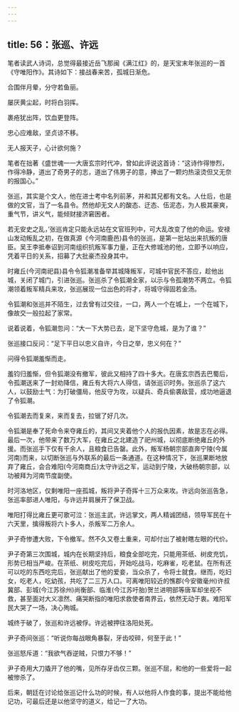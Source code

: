 ```yaml
---
---
---
```

title: 56：张巡、许远
---



笔者读武人诗词，总觉得最接近岳飞那闽《满江红》的，是天宝末年张巡的一首《守唯阳作》。其诗如下：接战春来苦，孤城日渐危。

合围伴月晕，分守若鱼丽。

屡厌黄尘起，时将白羽挥。

裹疮犹出阵，饮血更登阵。

忠心应难敌，坚贞谅不移。

无人报天子，心计欲何施？

笔者在拙著《盛世魂一一大唐玄宗时代冲，曾如此评说这首诗：“这诗作得惨烈，作得冷静，道出了奇男子的志，道出了伟男子的意，捧出了一颗灼热滚烫但又无奈的报国心。”

张巡，其实是个文人，他在进士考中名列前茅，并和其兄都有文名。人仕后，也是做的文官，当了一名县令。然他却无文人的酸态、迂态、伍泥态，为人极其豪爽，重气节，讲义气，能倾财接济窘困者。

若无安史之乱，’张巡肯定只能永远站在文官班列中，可大乱改变了他的命运。安禄山发动叛乱之初，在做真源《今河南鹿邑)县令的张巡，是第一批站出来抗叛的唐臣。吴王李抵奉诏到河南组织抗叛军事力量，正在大修城池的他，立即予以响应，凭着平日的关系，招募了大批豪杰投身其中。

时雍丘(今河南祀县)县令令狐潮准备举其城降叛军，可城中官民不答应，趁他出城，关闭了城门，引进张巡。张巡杀了令狐潮全家，以示与令孤潮势不两立。令狐潮领着叛军精兵来攻，张巡展现一位出色的将才，将城守得固若金汤。

令狐潮和张巡并不陌生，过去曾有过交往，一口，两人一个在城上，一个在城下，像故交一般拉起了家常。

说着说着，令狐潮忽问：“大一下大势已去，足下坚守危城，是为了谁？”

张巡接口反问：“足下平日以忠义自许，今日之举，忠义何在？”

问得令狐潮羞惭而走。

羞钧归羞惭，但令狐潮没有撤军，彼此又相持了四十多大。在唐玄宗西去巴蜀后，令孤潮送来了一封劝降信，雍丘有大将六人得信，请张巡识时务。张巡杀了这六人，以鼓励士气：为打破僵局，他反守为攻，以疑兵、奇兵偷袭敌营，成功地逼退了令狐潮。

令狐潮去而复来，来而复去，拉锯了好几次。

令狐潮是奉了死命令来夺雍丘的，其间又夹着他个人的报仇因素，故是志在必得。最后一次，他带来了数万大军，在雍丘之北建造了祀州城，以彻底断绝雍丘的外援。而张巡手下仅有千余人，且粮食已告罄。此外，叛军杨朝宗部直奔宁陵(今属河南)而来，以切断张巡与外联系的最后一条通道。在这种情况下，张巡果断地放弃了雍丘，会合难阳(今河南商丘)太守许远之军，运动到宁陵，大破杨朝宗部，以功被拜为河南节度副使。

时河洛地区，仅剩唯阳一座孤城，叛将尹子奇挥十三万众来攻。许远向张巡告急，张巡率部进人唯阳，与许远并肩展开了保卫战。

唯阳打得比雍丘更可歌可泣：张巡主武，许远掌文，两人精诚团结，领导军民在十六天里，擒得叛将六卜多人，杀叛军二万余人。

尹子奇惨遭大败，下令撤军。然不久又卷土重来，可却付出了被射瞎左眼的代价。

尹子奇第三次围城，城内在长期坚持后，粮食全部吃完，只能用茶纸、树皮充饥，形势已相当严峻。在茶纸、树皮吃完后，开始吃战马，吃麻雀，吃老鼠。在所有还可以吃的东西吃完后，张巡献出了他的爱妾，当众杀了，令将士就食。继而，吃妇女，吃老人，吃幼孩，共吃了二三万人口。可离唯阳较近的憔郡(今安徽毫州)许叔冀部、彭城(今江苏徐州)尚衡部、临淮(今江苏吁胎)贺兰进明部等唐军却坐视不救，甚至面对大义凛然、痛哭断指的唯阳求救使者南界云，依然无动于衷。难阳军民大哭了一场，决心殉城。

城终于破了，张巡和许远被俘。许远被押往洛阳处死。

尹子奇间张巡：“听说你每战眼角暴裂，牙齿咬碎，何至于此！”

张巡怒斥道：“我欲气吞逆贼，只恨力不够！”

尹子奇用大刀撬开了他的嘴，见所存牙齿仅三颗。张巡不屈，和他的一些爱将一起被惨杀了。

后来，朝廷在讨论给张巡记什么功的时候，有人以他将人作食的事，提出不能给他记功，可最后还是以他坚守的道义，给记一了大功。